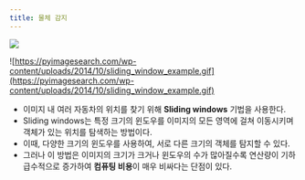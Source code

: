 ```yaml
---
title: 물체 감지
---
```


![](/assets/a1fe26d4-8676-4320-92b6-e64f6b8c96ab.png)

![https://pyimagesearch.com/wp-content/uploads/2014/10/sliding_window_example.gif](https://pyimagesearch.com/wp-content/uploads/2014/10/sliding_window_example.gif)

- 이미지 내 여러 자동차의 위치를 찾기 위해 **Sliding windows** 기법을 사용한다.
- Sliding windows는 특정 크기의 윈도우를 이미지의 모든 영역에 걸쳐 이동시키며 객체가 있는 위치를 탐색하는 방법이다.
- 이때, 다양한 크기의 윈도우를 사용하여, 서로 다른 크기의 객체를 탐지할 수 있다.
- 그러나 이 방법은 이미지의 크기가 크거나 윈도우의 수가 많아질수록 연산량이 기하급수적으로 증가하여 **컴퓨팅 비용**이 매우 비싸다는 단점이 있다.